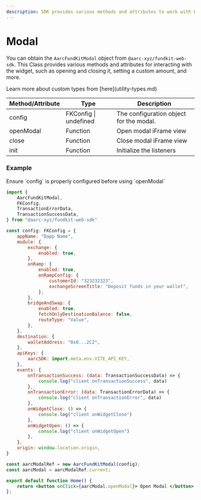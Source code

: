 ```yaml
---
description: SDK provides various methods and attributes to work with Fund Kit Widget
---
```


# Modal

You can obtain the `AarcFundKitModal` object from `@aarc-xyz/fundkit-web-sdk`. This Class provides various methods and attributes for interacting with the widget, such as opening and closing it, setting a custom amount, and more.

<Info>
Learn more about custom types from [here](utility-types.md)
</Info>

| Method/Attribute | Type                  | Description                             |
| ---------------- | --------------------- | --------------------------------------- |
| config           | FKConfig \| undefined | The configuration object for the modal. |
| openModal        | Function              | Open modal iFrame view                  |
| close            | Function              | Close modal iFrame view                 |
| init             | Function              | Initialize the listeners                |

### Example

<Warning>
Ensure `config` is properly configured before using `openModal`
</Warning>

```jsx
import {
    AarcFundKitModal,
    FKConfig,
    TransactionErrorData,
    TransactionSuccessData,
} from "@aarc-xyz/fundkit-web-sdk"

const config: FKConfig = {
    appName: "Dapp Name",
    module: {
        exchange: {
            enabled: true,
        },
        onRamp: {
            enabled: true,
            onRampConfig: {
                customerId: "323232323",
                exchangeScreenTitle: "Deposit funds in your wallet",
            },
        },
        bridgeAndSwap: {
            enabled: true,
            fetchOnlyDestinationBalance: false,
            routeType: "Value",
        },
    },
    destination: {
        walletAddress: "0x0...2C2",
    },
    apiKeys: {
        aarcSDK: import.meta.env.VITE_API_KEY,
    },
    events: {
        onTransactionSuccess: (data: TransactionSuccessData) => {
            console.log("client onTransactionSuccess", data)
        },
        onTransactionError: (data: TransactionErrorData) => {
            console.log("client onTransactionError", data)
        },
        onWidgetClose: () => {
            console.log("client onWidgetClose")
        },
        onWidgetOpen: () => {
            console.log("client onWidgetOpen")
        },
    },
    origin: window.location.origin,
}

const aarcModalRef = new AarcFundKitModal(config);
const aarcModal = aarcModalRef.current;

export default function Home() {
    return <button onClick={aarcModal.openModal}> Open Modal </button>
};
```


